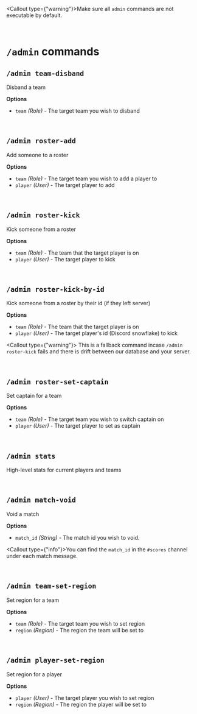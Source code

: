 
<Callout type={"warning"}>Make sure all `admin` commands are not executable by default.</Callout>

<br/>

# `/admin` commands

## `/admin team-disband`
Disband a team

**Options**
- `team` *(Role)* - The target team you wish to disband

<br/>

## `/admin roster-add`
Add someone to a roster

**Options**
- `team` *(Role)* - The target team you wish to add a player to
- `player` *(User)* - The target player to add

<br/>

## `/admin roster-kick`
Kick someone from a roster

**Options**
- `team` *(Role)* - The team that the target player is on
- `player` *(User)* - The target player to kick

<br/>

## `/admin roster-kick-by-id`
Kick someone from a roster by their id (if they left server)

**Options**
- `team` *(Role)* - The team that the target player is on
- `player` *(User)* - The target player's id (Discord snowflake) to kick

<Callout type={"warning"}>
    This is a fallback command incase `/admin roster-kick` fails and there is drift between our database and your server.
</Callout>

<br/>

## `/admin roster-set-captain`
Set captain for a team

**Options**
- `team` *(Role)* - The target team you wish to switch captain on
- `player` *(User)* - The target player to set as captain

<br/>

## `/admin stats`
High-level stats for current players and teams

<br/>

## `/admin match-void`
Void a match

**Options**
- `match_id` *(String)* - The match id you wish to void.

<Callout type={"info"}>You can find the `match_id` in the `#scores` channel under each match message.</Callout>

<br/>

## `/admin team-set-region`
Set region for a team

**Options**
- `team` *(Role)* - The target team you wish to set region
- `region` *(Region)* - The region the team will be set to

<br/>

## `/admin player-set-region`
Set region for a player

**Options**
- `player` *(User)* - The target player you wish to set region
- `region` *(Region)* - The region the player will be set to

<br/>